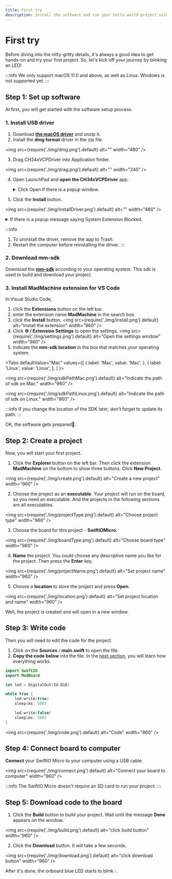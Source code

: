 ```yaml
---
title: First try
description: Install the software and run your hello world project using embedded Swift programming.
---
```


# First try


Before diving into the nitty-gritty details, it's always a good idea to get hands-on and try your first project. So, let's kick off your journey by blinking an LED!

:::info
We only support macOS 11.0 and above, as well as Linux. Windows is not supported yet. 
:::

## Step 1: Set up software 

At first, you will get started with the software setup process.


<div className='row row--no-gutters'>
  <ReactPlayer
    url='https://youtu.be/B5H6tOMcefI?si=DtokZEP6EBhPz1EQ'
    controls={true}
  />
</div>



### 1. Install USB driver

1. Download **[the macOS driver](img/CH341SER_MAC.ZIP)** and unzip it. 
2. Install the **dmg format** driver in the zip file. 

  <img
    src={require('./img/dmg.png').default}
    alt="" width="480"
  />

3. Drag CH34xVCPDriver into Application folder.

  <img
    src={require('./img/drag.png').default}
    alt="" width="240"
  />

4. Open LaunchPad and **open the CH34xVCPDriver** app. 

    <details>
      <summary> Click Open if there is a popup window. </summary>
    <img
      src={require('./img/openDriver.png').default}
      alt="" width="240"
    />
    </details>

5. Click the **Install** button.

  <img
    src={require('./img/installDriver.png').default}
    alt="" width="480"
  />

  <details>
    <summary> If there is a popup message saying System Extension Blocked. </summary>

  Click Open System Settings button.
  <img
    src={require('./img/openSystemSettings.png').default}
    alt="" width="240"
  />

  Click Allow.
  <img
    src={require('./img/allow.png').default}
    alt="" width="480"
  />

  The driver is installed successfully.
  <img
    src={require('./img/installed.png').default}
    alt="" width="240"
  />
  </details>

:::info
1. To uninstall the driver, remove the app to Trash.
2. Restart the computer before reinstalling the driver.
:::

### 2. Download mm-sdk

Download the **[mm-sdk](https://github.com/madmachineio/mm-sdk/releases/tag/0.9.0-alpha.4)** according to your operating system. This sdk is used to build and download your project.

### 3. Install MadMachine extension for VS Code

In Visual Studio Code, 
1. click the **Extensions** button on the left bar.
2. enter the extension name **MadMachine** in the search box.
3. click the **Install** button.
<img src={require('./img/install.png').default} alt="Install the extension" width="960" />
4. Click **⚙️ / Extension Settings** to open the settings.
<img src={require('./img/settings.png').default} alt="Open the settings window" width="960" />
5. Indicate the **mm-sdk location** in the box that matches your operating system.


<Tabs
  defaultValue="Mac"
  values={[
    { label: 'Mac', value: 'Mac', },
    { label: 'Linux', value: 'Linux', },
  ]
}>

<TabItem value="Mac">

<img
  src={require('./img/sdkPathMac.png').default}
  alt="Indicate the path of sdk on Mac." width="960"
/>

</TabItem>
<TabItem value="Linux">

<img src={require('./img/sdkPathLinux.png').default} alt="Indicate the path of sdk on Linux." width="960" />

</TabItem>
</Tabs>

:::info
If you change the location of the SDK later, don't forget to update its path. 
:::


OK, the software gets prepared👏.


##  Step 2: Create a project

Now, you will start your first project.

<div className='row row--no-gutters'>
  <ReactPlayer
    url='https://youtu.be/mKe0BYHnjDU?si=jttzKnouAKZYxZpV'
    controls={true}
  />
</div>


1. Click the **Explorer** button on the left bar. Then click the extension **MadMachine** on the bottom to show three buttons. Click **New Project**.

<img src={require('./img/create.png').default} alt="Create a new project" width="960" />

2. Choose the project as an **executable**. Your project will run on the board, so you need an executable. And the projects in the following sections are all executables.

<img src={require('./img/projectType.png').default} alt="Choose project type" width="960" />


3. Choose the board for this project - **SwiftIOMicro**.

<img src={require('./img/boardType.png').default} alt="Chosse board type" width="960" />

4. **Name** the project. You could choose any descriptive name you like for the project. Then press the **Enter** key.

<img src={require('./img/projectName.png').default} alt="Set project name" width="960" />

5. Choose a **location** to store the project and press **Open**.

<img src={require('./img/location.png').default} alt="Set project location and name" width="960" />

Well, the project is created and will open in a new window.

##  Step 3: Write code

Then you will need to edit the code for the project. 

1. Click on the **Sources** / **main.swift** to open the file.
2. **Copy the code below** into the file. In the [next section](../peripherals/led), you will learn how everything works.

```swift title="main.swift" showLineNumbers
import SwiftIO
import MadBoard

let led = DigitalOut(Id.D18)

while true {
    led.write(true)
    sleep(ms: 500)

    led.write(false)
    sleep(ms: 500)
}
```

<img src={require('./img/code.png').default} alt="Code" width="960" />

##  Step 4: Connect board to computer

**Connect** your SwiftIO Micro to your computer using a USB cable.

<img src={require('./img/connect.png').default} alt="Connect your board to computer" width="960" />


:::info
The SwiftIO Micro doesn't require an SD card to run your project. 
:::

##  Step 5: Download code to the board

1. Click the **Build** button to build your project. Wait until the message **Done** appears on the window.

<img src={require('./img/build.png').default} alt="click build button" width="960" />

2. Click the **Download** button. It will take a few seconds.

<img src={require('./img/download.png').default} alt="click download button" width="960" />

After it's done, the onboard blue LED starts to blink💡.
